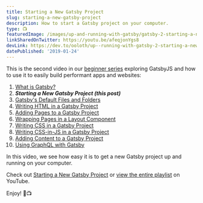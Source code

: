 ```yaml
---
title: Starting a New Gatsby Project
slug: starting-a-new-gatsby-project
description: How to start a Gatsby project on your computer.
type: 📺
featuredImage: /images/up-and-running-with-gatsby/gatsby-2-starting-a-new-gatsby-project.png
linkSharedOnTwitter: https://youtu.be/afeqjonYgs8
devLink: https://dev.to/ooloth/up--running-with-gatsby-2-starting-a-new-gatsby-project-51jm
datePublished: '2019-01-24'
---
```


This is the second video in our [beginner series](https://www.youtube.com/watch?v=jAa1wh5ATm0&list=PLHBEcHVSROXQQhXpNhmiVKKcw72Cc0V-U) exploring GatsbyJS and how to use it to easily build performant apps and websites:

1. [What is Gatsby?](/what-is-gatsby)
2. **_Starting a New Gatsby Project (this post)_**
3. [Gatsby's Default Files and Folders](/gatsbys-default-files-and-folders)
4. [Writing HTML in a Gatsby Project](/writing-html-in-a-gatsby-project)
5. [Adding Pages to a Gatsby Project](/adding-pages-to-a-gatsby-project)
6. [Wrapping Pages in a Layout Component](/wrapping-pages-in-a-layout-component)
7. [Writing CSS in a Gatsby Project](/writing-css-in-a-gatsby-project)
8. [Writing CSS-in-JS in a Gatsby Project](/writing-css-in-js-in-a-gatsby-project)
9. [Adding Content to a Gatsby Project](/adding-content-to-a-gatsby-project)
10. [Using GraphQL with Gatsby](/using-graphql-with-gatsby)

In this video, we see how easy it is to get a new Gatsby project up and running on your computer.

Check out [Starting a New Gatsby Project](https://youtu.be/afeqjonYgs8) or [view the entire playlist](https://www.youtube.com/watch?v=jAa1wh5ATm0&list=PLHBEcHVSROXQQhXpNhmiVKKcw72Cc0V-U) on YouTube.

Enjoy! 🎉📺
